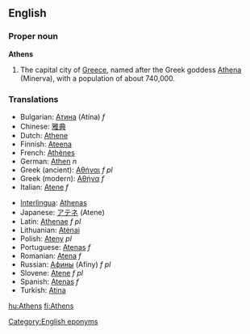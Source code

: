 {{wikipedia}}
==English==
===Proper noun===
'''Athens'''

# The capital city of [[Greece]], named after the Greek goddess [[Athena]] (Minerva), with a population of about 740,000. 

===Translations===
{{top}}
*Bulgarian: [[Атина]] (Atína) ''f''
*Chinese: [[雅典]]
*Dutch: [[Athene]]
*Finnish: [[Ateena]]
*French: [[Athènes]]
*German: [[Athen]] ''n''
*Greek (ancient): [[Αθήναι]] ''f pl''
*Greek (modern): [[Αθήνα]] ''f''
*Italian: [[Atene]] ''f''
{{mid}}
*[[Interlingua]]: [[Athenas]]
*Japanese: [[アテネ]] (Atene)
*Latin: [[Athenae]] ''f pl''
*Lithuanian: [[Atėnai]]
*Polish: [[Ateny]] ''pl''
*Portuguese: [[Atenas]] ''f''
*Romanian: [[Atena]] ''f''
*Russian: [[Афины]] (Afíny) ''f pl''
*Slovene: [[Atene]] ''f pl''
*Spanish: [[Atenas]] ''f''
*Turkish: [[Atina]]
{{bottom}}

[[Category:English eponyms]]

[[hu:Athens]]
[[fi:Athens]]